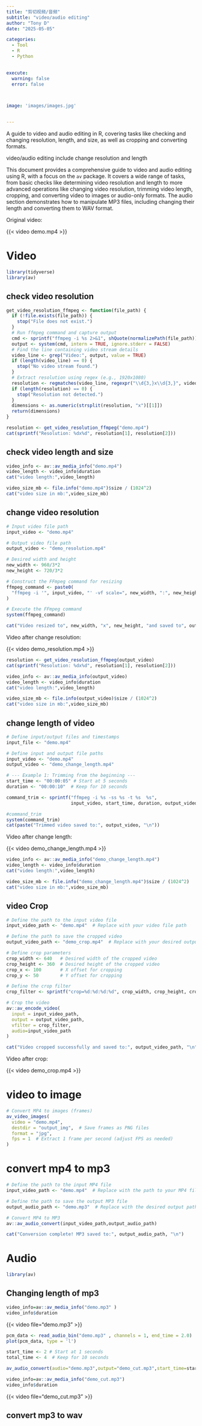 ```yaml
---
title: "剪切视频/音频"
subtitle: "video/audio editing"
author: "Tony D"
date: "2025-05-05"

categories: 
  - Tool
  - R
  - Python

  
execute:
  warning: false
  error: false

  

image: 'images/images.jpg'


---
```


A guide to video and audio editing in R, covering tasks like checking and changing resolution, length, and size, as well as cropping and converting formats.

video/audio editing include change resolution and length 

This document provides a comprehensive guide to video and audio editing using R, with a focus on the `av` package. It covers a wide range of tasks, from basic checks like determining video resolution and length to more advanced operations like changing video resolution, trimming video length, cropping, and converting video to images or audio-only formats. The audio section demonstrates how to manipulate MP3 files, including changing their length and converting them to WAV format.

Original video:

{{< video demo.mp4 >}}

# Video


```r
library(tidyverse)
library(av)
```

## check video resolution 

```r
get_video_resolution_ffmpeg <- function(file_path) {
  if (!file.exists(file_path)) {
    stop("File does not exist.")
  }
  # Run ffmpeg command and capture output
  cmd <- sprintf("ffmpeg -i %s 2>&1", shQuote(normalizePath(file_path)))
  output <- system(cmd, intern = TRUE, ignore.stderr = FALSE)
  # Find the line containing video stream details
  video_line <- grep("Video:", output, value = TRUE)
  if (length(video_line) == 0) {
    stop("No video stream found.")
  }
  # Extract resolution using regex (e.g., 1920x1080)
  resolution <- regmatches(video_line, regexpr("\\d{3,}x\\d{3,}", video_line))
  if (length(resolution) == 0) {
    stop("Resolution not detected.")
  }
  dimensions <- as.numeric(strsplit(resolution, "x")[[1]])
  return(dimensions)
}
```


```r
resolution <- get_video_resolution_ffmpeg("demo.mp4")
cat(sprintf("Resolution: %dx%d", resolution[1], resolution[2]))
```


## check video length and size

```r
video_info <- av::av_media_info("demo.mp4")
video_length <- video_info$duration
cat("video length:",video_length)

video_size_mb <- file.info("demo.mp4")$size / (1024^2)
cat("video size in mb:",video_size_mb)

```

## change video resolution

```r
# Input video file path
input_video <- "demo.mp4"

# Output video file path
output_video <- "demo_resolution.mp4"

# Desired width and height
new_width <- 960/3*2
new_height <- 720/3*2

# Construct the FFmpeg command for resizing
ffmpeg_command <- paste0(
  "ffmpeg -i '", input_video, "' -vf scale=", new_width, ":", new_height, " '", output_video, "'"
)

# Execute the FFmpeg command
system(ffmpeg_command)

cat("Video resized to", new_width, "x", new_height, "and saved to", output_video, "\n")
```

Video after change resolution:

{{< video demo_resolution.mp4 >}}



```r
resolution <- get_video_resolution_ffmpeg(output_video)
cat(sprintf("Resolution: %dx%d", resolution[1], resolution[2]))
```

```r
video_info <- av::av_media_info(output_video)
video_length <- video_info$duration
cat("video length:",video_length)

video_size_mb <- file.info(output_video)$size / (1024^2)
cat("video size in mb:",video_size_mb)
```


## change length of video


```r
# Define input/output files and timestamps
input_file <- "demo.mp4"

# Define input and output file paths
input_video <- "demo.mp4"
output_video <- "demo_change_length.mp4"

# --- Example 1: Trimming from the beginning ---
start_time <- "00:00:05" # Start at 5 seconds
duration <- "00:00:10"  # Keep for 10 seconds

command_trim <- sprintf("ffmpeg -i %s -ss %s -t %s  %s",
                        input_video, start_time, duration, output_video)

#command_trim
system(command_trim)
cat(paste("Trimmed video saved to:", output_video, "\n"))
```



Video after change length:

{{< video demo_change_length.mp4 >}}



```r
video_info <- av::av_media_info("demo_change_length.mp4")
video_length <- video_info$duration
cat("video length:",video_length)

video_size_mb <- file.info("demo_change_length.mp4")$size / (1024^2)
cat("video size in mb:",video_size_mb)
```




## video Crop

```r
# Define the path to the input video file
input_video_path <- "demo.mp4"  # Replace with your video file path

# Define the path to save the cropped video
output_video_path <- "demo_crop.mp4"  # Replace with your desired output path

# Define crop parameters
crop_width <- 640   # Desired width of the cropped video
crop_height <- 360  # Desired height of the cropped video
crop_x <- 100       # X offset for cropping
crop_y <- 50        # Y offset for cropping

# Define the crop filter
crop_filter <- sprintf("crop=%d:%d:%d:%d", crop_width, crop_height, crop_x, crop_y)

# Crop the video
av::av_encode_video(
  input = input_video_path,
  output = output_video_path,
  vfilter = crop_filter,
  audio=input_video_path
)

cat("Video cropped successfully and saved to:", output_video_path, "\n")
```


Video after crop:

{{< video demo_crop.mp4  >}}



# video to image


```r
# Convert MP4 to images (frames)
av_video_images(
  video = "demo.mp4", 
  destdir = "output_img",  # Save frames as PNG files
  format = "jpg",
  fps = 1  # Extract 1 frame per second (adjust FPS as needed)
)
```
# convert mp4 to mp3


```r
# Define the path to the input MP4 file
input_video_path <- "demo.mp4"  # Replace with the path to your MP4 file

# Define the path to save the output MP3 file
output_audio_path <- "demo.mp3"  # Replace with the desired output path for the MP3 file

# Convert MP4 to MP3
av::av_audio_convert(input_video_path,output_audio_path)

cat("Conversion complete! MP3 saved to:", output_audio_path, "\n")
```



# Audio

```r
library(av)
```

## Changing length of mp3

```r
video_info=av::av_media_info("demo.mp3" )
video_info$duration
```


{{< video file="demo.mp3" >}}


```r
pcm_data <- read_audio_bin("demo.mp3" , channels = 1, end_time = 2.0)
plot(pcm_data, type = 'l')
```


```r
start_time <- 2 # Start at 1 seconds
total_time <- 4  # Keep for 10 seconds

av_audio_convert(audio="demo.mp3",output="demo_cut.mp3",start_time=start_time,total_time=total_time)
```

```r
video_info=av::av_media_info("demo_cut.mp3")
video_info$duration
```


{{< video file="demo_cut.mp3" >}}



## convert mp3 to wav

